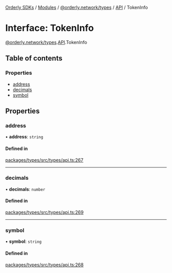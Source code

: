 [Orderly SDKs](./../README) / [Modules](./../modules) / [@orderly.network/types](./../modules/orderly_network_types) / [API](./../modules/orderly_network_types.API) / TokenInfo

# Interface: TokenInfo

[@orderly.network/types](./../modules/orderly_network_types).[API](./../modules/orderly_network_types.API).TokenInfo

## Table of contents

### Properties

- [address](./orderly_network_types.API.TokenInfo#address)
- [decimals](./orderly_network_types.API.TokenInfo#decimals)
- [symbol](./orderly_network_types.API.TokenInfo#symbol)

## Properties

### address

• **address**: `string`

#### Defined in

[packages/types/src/types/api.ts:267](https://github.com/OrderlyNetwork/js-sdk/blob/b4bb4035/packages/types/src/types/api.ts#L267)

___

### decimals

• **decimals**: `number`

#### Defined in

[packages/types/src/types/api.ts:269](https://github.com/OrderlyNetwork/js-sdk/blob/b4bb4035/packages/types/src/types/api.ts#L269)

___

### symbol

• **symbol**: `string`

#### Defined in

[packages/types/src/types/api.ts:268](https://github.com/OrderlyNetwork/js-sdk/blob/b4bb4035/packages/types/src/types/api.ts#L268)
